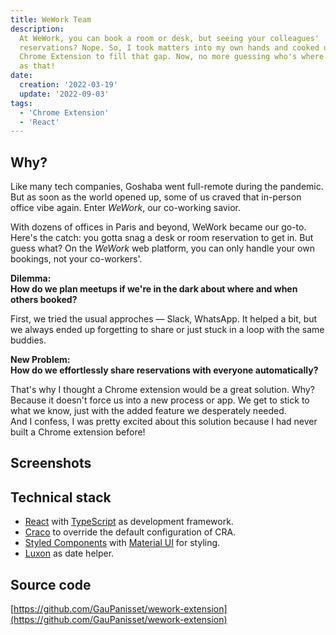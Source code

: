 ```yaml
---
title: WeWork Team
description:
  At WeWork, you can book a room or desk, but seeing your colleagues'
  reservations? Nope. So, I took matters into my own hands and cooked up a
  Chrome Extension to fill that gap. Now, no more guessing who's where. Simple
  as that!
date:
  creation: '2022-03-19'
  update: '2022-09-03'
tags:
  - 'Chrome Extension'
  - 'React'
---
```



## Why?

Like many tech companies, Goshaba went full-remote during the pandemic. But as
soon as the world opened up, some of us craved that in-person office vibe again.
Enter _WeWork_, our co-working savior.

With dozens of offices in Paris and beyond, WeWork became our go-to. Here's the
catch: you gotta snag a desk or room reservation to get in. But guess what? On
the _WeWork_ web platform, you can only handle your own bookings, not your
co-workers'.

**Dilemma:**\
**How do we plan meetups if we're in the dark about where and when others booked?**

First, we tried the usual approches — Slack, WhatsApp. It helped a bit, but we
always ended up forgetting to share or just stuck in a loop with the same
buddies.

**New Problem:**\
**How do we effortlessly share reservations with everyone automatically?**

That's why I thought a Chrome extension would be a great solution. Why? Because
it doesn't force us into a new process or app. We get to stick to what we know,
just with the added feature we desperately needed.\
And I confess, I was pretty excited about this solution because I had never built
a Chrome extension before!

## Screenshots

<MdxImage
  alt="Dark mode WeWork team calendar from 2022-05-12 to 2022-05-18 showing the reservations of 4 buildings in Paris. The mouse hovers one of them, which displays a tooltip with the full name of the user, the name of registered room and the reservation period."
  caption="WeWork team calendar. On hover, a reservation displays more information."
  src="wework-team/wework-calendar.png"
/>

<MdxImage
  alt="Light mode WeWork team calendar from 2022-05-12 to 2022-05-18 showing the reservations of 4 buildings in Paris. The mouse hovers one of them, which displays a tooltip with the full name of the user, the name of registered room and the reservation period."
  caption="WeWork team calendar on light mode."
  src="wework-team/wework-calendar-light.png"
/>

## Technical stack

- [React](https://fr.reactjs.org/docs/getting-started.html) with
  [TypeScript](https://www.typescriptlang.org/docs/) as development framework.
- [Craco](https://github.com/dilanx/craco#documentation) to override the default
  configuration of CRA.
- [Styled Components](https://styled-components.com/docs) with
  [Material UI](https://mui.com/material-ui/getting-started/overview/) for
  styling.
- [Luxon](https://moment.github.io/luxon/#/) as date helper.

## Source code

[https://github.com/GauPanisset/wework-extension](https://github.com/GauPanisset/wework-extension)

